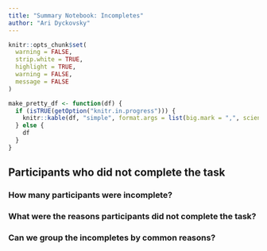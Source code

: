 ```yaml
---
title: "Summary Notebook: Incompletes"
author: "Ari Dyckovsky"
---
```


```r
knitr::opts_chunk$set(
  warning = FALSE,
  strip.white = TRUE,
  highlight = TRUE,
  warning = FALSE,
  message = FALSE
)

make_pretty_df <- function(df) {
  if (isTRUE(getOption("knitr.in.progress"))) {
    knitr::kable(df, "simple", format.args = list(big.mark = ",", scientific = FALSE))
  } else {
    df
  }
}
```

## Participants who did not complete the task

### How many participants were incomplete?

### What were the reasons participants did not complete the task?

### Can we group the incompletes by common reasons?
